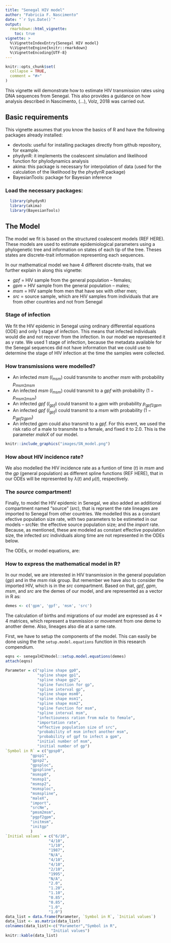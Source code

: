 ```yaml
---
title: "Senegal HIV model"
author: "Fabricia F. Nascimento"
date: "`r Sys.Date()`"
output: 
  rmarkdown::html_vignette:
    toc: true
vignette: >
  %\VignetteIndexEntry{Senegal HIV model}
  %\VignetteEngine{knitr::rmarkdown}
  %\VignetteEncoding{UTF-8}
---
```


```r
knitr::opts_chunk$set(
  collapse = TRUE,
  comment = "#>"
)
```

This vignette will demonstrate how to estimate HIV transmission rates using DNA sequences from Senegal. This also provides a guidance on how analysis described in Nascimento, (...), Volz, 2018 was carried out. 

## Basic requirements
This vignette assumes that you know the basics of R and have the following packages already installed:

* devtools: useful for installing packages directly from github         repository, for example. 
* phydynR: it implements the coalescent simulation and likelihood       function for phylodynamics analysis
* akima: this package is necessary for interpolation of data (used      for the calculation of the likelihood by the phydynR package)
* BayesianTools: package for Bayesian inference

### Load the necessary packages:
```r
  library(phydynR)
  library(akima)
  library(BayesianTools)
```

## The Model
The model we fit is based on the structured coalescent models (REF HERE). These models are used to estimate epidemiological parameters using a phylogenetic tree and information on states of each tip of the tree. Theses states are discrete-trait information representing each sequences.

In our mathematical model we have 4 different discrete-traits, that we further explain in along this vignette:

* $gpf$ = HIV sample from the general population -- females;
* $gpm$ = HIV sample from the general population -- males;
* $msm$ = HIV sample from men that have sex with other men;
* $src$ = source sample, which are HIV samples from individuals that are from other countries and not from Senegal 

### Stage of infection

We fit the HIV epidemic in Senegal using ordinary differential equations (ODE) and only 1 stage of infection. This means that infected individuals would die and not recover from the infection. In our model we represented it as $\gamma$ rate. We used 1 stage of infection, because the metadata available for the Senegal sequences did not have information that we could use to determine the stage of HIV infection at the time the samples were collected. 

### How transmissions were modelled?

* An infected $msm$ ($I_{msm}$) could transmite to another $msm$ with probability $p_{msm2msm}$
* An infected $msm$ ($I_{msm}$) could transmit to a $gpf$ with probability  $(1 - p_{msm2msm})$
* An infected $gpf$ ($I_{gpf}$) could transmit to a $gpm$ with probability $p_{gpf2gpm}$
* An infected $gpf$ ($I_{gpf}$) could transmit to a $msm$ with probability $(1 - p_{gpf2gpm})$
* An infected $gpm$ could also transmit to a $gpf$. For this event, we used the risk ratio of a male to transmite to a female, and fixed it to $2.0$. This is the parameter $maleX$ of our model.

```r
knitr::include_graphics("images/SN_model.png")
```

### How about HIV incidence rate?

We also modelled the HIV incidence rate as a funtion of time ($t$) in $msm$ and the $gp$ (general population) as different spline functions (REF HERE), that in our ODEs will be represented by $\lambda(t)$ and $\mu(t)$, respectively.

### The $source$ compartment!

Finally, to model the HIV epidemic in Senegal, we also added an additional compartment named "source" ($src$), that is reprsent the rate lineages are imported to Senegal from other countries. We modelled this as a constant efective population size rate, with two parameters to be estimeted in our models -- srcNe: the effective source population size; and the $import$ rate. Because, as mentioned, these are modeled as constant effective population size, the infected $src$ individuals along time are not represented in the ODEs below. 


The ODEs, or model equations, are:

\begin{aligned}
\dot{I}_{msm} &= [p_{msm2msm}I_{msm} + (1 - p_{gpf2gpm})I_{msm}] \lambda(t) - \gamma I_{msm}  \\
\dot{I}_{gpf} &= [p_{gpf2gpm}I_{gpf} + (1 - p_{msm2msm})I_{gpf}] \mu(t) - \gamma I_{gpf}  \\
\dot{I}_{gpm} &= (male_xI_{gpm}) \mu(t) - \gamma I_{gpm}
\end{aligned}

### How to express the mathematical model in R?

In our model, we are interested in HIV transmission in the general population ($gp$) and in the $msm$ risk group. But remember we have also to consider the imported HIV, which is in the $src$ compartment. Based on that, $gpf$, $gpm$, $msm$, and $src$ are the demes of our model, and are represented as a vector in R as:

```r
demes <- c('gpm', 'gpf', 'msm', 'src')
```

The calculation of births and migrations of our model are expressed as 4 $\times$ 4 matrices, which represent a tranmission or movement from one deme to another deme. Also, lineages also die at a same rate.

First, we have to setup the components of the model. This can easily be done using the the `setup.model.equations` function in this research compendium. 

```r
eqns <- senegalHIVmodel::setup.model.equations(demes)
attach(eqns)
```

```r
Parameter = c("spline shape gp0",
              "spline shape gp1",
              "spline shape gp2",
              "spline function for gp",
              "spline interval gp",
              "spline shape msm0",
              "spline shape msm1",
              "spline shape msm2",
              "spline function for msm",
              "spline interval msm",
              "infectiouness ration from male to female",
              "importation rate",
              "effective population size of src",
              "probability of msm infect another msm",
              "probability of gpf to infect a gpm",
              "initial number of msm",
              "initial number of gp") 
`Symbol in R` = c("gpsp0",
           "gpsp1",
           "gpsp2",
           "gpsploc",
           "gpspline",
           "msmsp0",
           "msmsp1",
           "msmsp2",
           "msmsploc",
           "msmspline",
           "maleX",
           "import",
           "srcNe",
           "pmsm2msm",
           "pgpf2gpm",
           "initmsm",
           "initgp"
           ) 
`Initial values` = c("6/10",
                   "4/10",
                   "1/10",
                   "1987",
                   "N/A",
                   "4/10",
                   "4/10",
                   "2/10",
                   "1995",
                   "N/A",
                   "2.0",
                   "1.20",
                   "1.10",
                   "0.85",
                   "0.85",
                   "1.0",
                   "1.0") 
data_list = data.frame(Parameter, `Symbol in R`, `Initial values`) 
data_list <- as.matrix(data_list)
colnames(data_list)<-c("Parameter","Symbol in R",
                    "Initial values")
knitr::kable(data_list)
```
